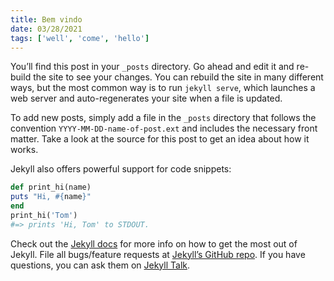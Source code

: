 ```yaml
---
title: Bem vindo
date: 03/28/2021
tags: ['well', 'come', 'hello']
---
```


You’ll find this post in your `_posts` directory. Go ahead and edit it and re-build the site to see your changes. You can rebuild the site in many different ways, but the most common way is to run `jekyll serve`, which launches a web server and auto-regenerates your site when a file is updated.

To add new posts, simply add a file in the `_posts` directory that follows the convention `YYYY-MM-DD-name-of-post.ext` and includes the necessary front matter. Take a look at the source for this post to get an idea about how it works.

Jekyll also offers powerful support for code snippets:

```ruby
def print_hi(name)
puts "Hi, #{name}"
end
print_hi('Tom')
#=> prints 'Hi, Tom' to STDOUT.
```

Check out the [Jekyll docs][jekyll-docs] for more info on how to get the most out of Jekyll. File all bugs/feature requests at [Jekyll’s GitHub repo][jekyll-gh]. If you have questions, you can ask them on [Jekyll Talk][jekyll-talk].

[jekyll-docs]: https://jekyllrb.com/docs/home
[jekyll-gh]: https://github.com/jekyll/jekyll
[jekyll-talk]: https://talk.jekyllrb.com/
